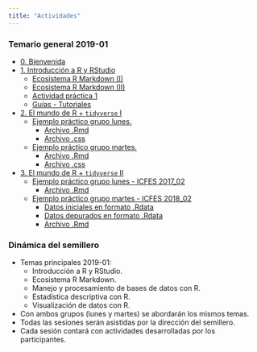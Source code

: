 ```yaml
---
title: "Actividades"
---
```


### Temario general 2019-01
  
  - [0. Bienvenida](/Actividades/0_Bienvenida.html)
  - [1. Introducción a R y RStudio](/Actividades/1_Intro.html)
      - [Ecosistema R Markdown (I)](/Actividades/1_RMarkdown.html)
      - [Ecosistema R Markdown (II)](/Actividades/1.2_RMarkdown.html)
      - [Actividad práctica 1](/Actividades/Actividad1.html)
      - [Guías - Tutoriales](/Actividades/GuiasR.html)
  - [2. El mundo de R + `tidyverse` I](/Actividades/2_MundoR.html)
      - [Ejemplo práctico grupo lunes.](https://rpubs.com/Edimer/477135)
          - [Archivo .Rmd](https://github.com/unal-semilleroR-FacCA/unal-semilleror-facca.github.io/blob/master/Actividades/Indice_Educativo.Rmd)
          - [Archivo .css](https://github.com/unal-semilleroR-FacCA/unal-semilleror-facca.github.io/blob/master/Actividades/estiloSemillero.css)
      - [Ejemplo práctico grupo martes.](https://rpubs.com/Edimer/477747)
          - [Archivo .Rmd](https://github.com/unal-semilleroR-FacCA/unal-semilleror-facca.github.io/blob/master/Actividades/Nutricion.Rmd)
          - [Archivo .css](https://github.com/unal-semilleroR-FacCA/unal-semilleror-facca.github.io/blob/master/Actividades/estiloSemillero.css)
  - [3. El mundo de R + `tidyverse` II](/Actividades/2_MundoR_tidy.html)      
      - [Ejemplo práctico grupo lunes - ICFES 2017_02]()
          - [Archivo .Rmd]()
      - [Ejemplo práctico grupo martes - ICFES 2018_02](https://rpubs.com/Edimer/482725)
          - [Datos iniciales en formato .Rdata](/Actividades/Icfes_201802.Rdata)
          - [Datos depurados en formato .Rdata](/Actividades/Icfes_depurada.Rdata)
          - [Archivo .Rmd]()
  
### Dinámica del semillero

  - Temas principales 2019-01:
      - Introducción a R y RStudio.
      - Ecosistema R Markdown.
      - Manejo y procesamiento de bases de datos con R.
      - Estadística descriptiva con R.
      - Visualización de datos con R.
  - Con ambos grupos (lunes y martes) se abordarán los mismos temas.
  - Todas las sesiones serán asistidas por la dirección del semillero.
  - Cada sesión contará con actividades desarrolladas por los participantes.